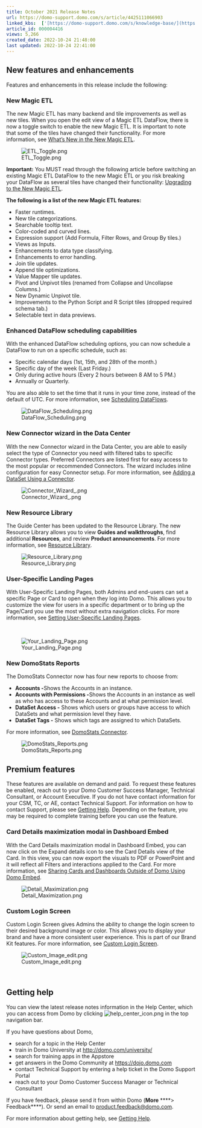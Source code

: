 ```yaml
---
title: October 2021 Release Notes
url: https://domo-support.domo.com/s/article/4425111066903
linked_kbs:  ['[https://domo-support.domo.com/s/knowledge-base/](https://domo-support.domo.com/s/knowledge-base/)', '[https://domo-support.domo.com/s/](https://domo-support.domo.com/s/)', '[https://domo-support.domo.com/s/topic/0TO5w000000ZamwGAC](https://domo-support.domo.com/s/topic/0TO5w000000ZamwGAC)', '[https://domo-support.domo.com/s/topic/0TO5w000000Zan7GAC](https://domo-support.domo.com/s/topic/0TO5w000000Zan7GAC)', '[https://domo-support.domo.com/s/article/4408794063639](https://domo-support.domo.com/s/article/4408794063639)', '[https://domo-support.domo.com/s/article/360047787514](https://domo-support.domo.com/s/article/360047787514)', '[https://domo-support.domo.com/s/article/360043427873](https://domo-support.domo.com/s/article/360043427873)', '[https://domo-support.domo.com/s/article/360042926274](https://domo-support.domo.com/s/article/360042926274)', '[https://domo-support.domo.com/s/article/4409542407063](https://domo-support.domo.com/s/article/4409542407063)', '[https://domo-support.domo.com/s/article/4409575159191](https://domo-support.domo.com/s/article/4409575159191)', '[https://domo-support.domo.com/s/article/360043433813](https://domo-support.domo.com/s/article/360043433813)', '[https://domo-support.domo.com/s/article/360042922874](https://domo-support.domo.com/s/article/360042922874)', '[https://domo-support.domo.com/s/article/360043437993](https://domo-support.domo.com/s/article/360043437993)', '[https://domo-support.domo.com/s/article/4407164711447](https://domo-support.domo.com/s/article/4407164711447)', '[https://domo-support.domo.com/s/article/4425111066903](https://domo-support.domo.com/s/article/4425111066903)', '[https://domo-support.domo.com/s/topic/0TO5w000000Zan7GAC/archived-feature-release-notes](https://domo-support.domo.com/s/topic/0TO5w000000Zan7GAC/archived-feature-release-notes)', '[https://domo-support.domo.com/s/article/360043429933](https://domo-support.domo.com/s/article/360043429933)', '[https://domo-support.domo.com/s/article/360043429953](https://domo-support.domo.com/s/article/360043429953)', '[https://domo-support.domo.com/s/article/360042925494](https://domo-support.domo.com/s/article/360042925494)', '[https://domo-support.domo.com/s/article/360043429913](https://domo-support.domo.com/s/article/360043429913)', '[https://domo-support.domo.com/s/article/4408174643607](https://domo-support.domo.com/s/article/4408174643607)', '[https://domo-support.domo.com/s/login/](https://domo-support.domo.com/s/login/)']
article_id: 000004416
views: 5,266
created_date: 2022-10-24 21:48:00
last updated: 2022-10-24 22:41:00
---
```




New features and enhancements
-----------------------------


Features and enhancements in this release include the following:


### New Magic ETL


The new Magic ETL has many backend and tile improvements as well as new tiles. When you open the edit view of a Magic ETL DataFlow, there is now a toggle switch to enable the new Magic ETL. It is important to note that some of the tiles have changed their functionality. For more information, see [What's New in the New Magic ETL](/s/article/4408794063639).


![ETL_Toggle.png](ETL_Toggle.png)







**Important:** You MUST read through the following article before switching an existing Magic ETL DataFlow to the new Magic ETL or you risk breaking your DataFlow as several tiles have changed their functionality: [Upgrading to the New Magic ETL](/s/article/360047787514).



**The following is a list of the new Magic ETL features:**


* Faster runtimes.
* New tile categorizations.
* Searchable tooltip text.
* Color-coded and curved lines.
* Expression support (Add Formula, Filter Rows, and Group By tiles.)
* Views as Inputs.
* Enhancements to data type classifying.
* Enhancements to error handling.
* Join tile updates.
* Append tile optimizations.
* Value Mapper tile updates.
* Pivot and Unpivot tiles (renamed from Collapse and Uncollapse Columns.)
* New Dynamic Unpivot tile.
* Improvements to the Python Script and R Script tiles (dropped required schema tab.)
* Selectable text in data previews.


### Enhanced DataFlow scheduling capabilities


With the enhanced DataFlow scheduling options, you can now schedule a DataFlow to run on a specific schedule, such as:


* Specific calendar days (1st, 15th, and 28th of the month.)
* Specific day of the week (Last Friday.)
* Only during active hours (Every 2 hours between 8 AM to 5 PM.)
* Annually or Quarterly.


You are also able to set the time that it runs in your time zone, instead of the default of UTC. For more information, see [Scheduling DataFlows](/s/article/360043427873).  
  



![DataFlow_Scheduling.png](DataFlow_Scheduling.png)


### New Connector wizard in the Data Center


With the new Connector wizard in the Data Center, you are able to easily select the type of Connector you need with filtered tabs to specific Connector types. Preferred Connectors are listed first for easy access to the most popular or recommended Connectors. The wizard includes inline configuration for easy Connector setup. For more information, see [Adding a DataSet Using a Connector](/s/article/360042926274).  
  



![Connector_Wizard_.png](Connector_Wizard_.png)


### New Resource Library


The Guide Center has been updated to the Resource Library. The new Resource Library allows you to view **Guides and walkthroughs**, find additional **Resources**, and review **Product announcements**. For more information, see [Resource Library](/s/article/4409542407063).  
  



![Resource_Library.png](Resource_Library.png)


### User-Specific Landing Pages


With User-Specific Landing Pages, both Admins and end-users can set a specific Page or Card to open when they log into Domo. This allows you to customize the view for users in a specific department or to bring up the Page/Card you use the most without extra navigation clicks. For more information, see [Setting User-Specific Landing Pages](/s/article/4409575159191).


 


![Your_Landing_Page.png](Your_Landing_Page.png)


### New DomoStats Reports


The DomoStats Connector now has four new reports to choose from:


* **Accounts -**Shows the Accounts in an instance.
* **Accounts with Permissions -**Shows the Accounts in an instance as well as who has access to these Accounts and at what permission level.
* **DataSet Access -** Shows which users or groups have access to which DataSets and what permission level they have.
* **DataSet Tags -** Shows which tags are assigned to which DataSets.


For more information, see [DomoStats Connector](/s/article/360043433813).  
  



![DomoStats_Reports.png](DomoStats_Reports.png)


Premium features
----------------


These features are available on demand and paid. To request these features be enabled, reach out to your Domo Customer Success Manager, Technical Consultant, or Account Executive. If you do not have contact information for your CSM, TC, or AE, contact Technical Support. For information on how to contact Support, please see [Getting Help](/s/article/360042922874 "Getting Help"). Depending on the feature, you may be required to complete training before you can use the feature.


### Card Details maximization modal in Dashboard Embed


With the Card Details maximization modal in Dashboard Embed, you can now click on the Expand details icon to see the Card Details view of the Card. In this view, you can now export the visuals to PDF or PowerPoint and it will reflect all Filters and interactions applied to the Card. For more information, see [Sharing Cards and Dashboards Outside of Domo Using Domo Embed](/s/article/360043437993).  
  



![Detail_Maximization.png](Detail_Maximization.png)


### Custom Login Screen


Custom Login Screen gives Admins the ability to change the login screen to their desired background image or color. This allows you to display your brand and have a more consistent user experience. This is part of our Brand Kit features. For more information, see [Custom Login Screen](/s/article/4407164711447).  
  



![Custom_Image_edit.png](Custom_Image_edit.png)


 


Getting help
------------


You can view the latest release notes information in the Help Center, which you can access from Domo by clicking ![help_center_icon.png](help_center_icon.png) in the top navigation bar.


If you have questions about Domo,


* search for a topic in the Help Center
* train in Domo University at [http://domo.com/university/](http://www.domo.com/university/ "http://www.domo.com/university/")
* search for training apps in the Appstore
* get answers in the Domo Community at [https://dojo.domo.com](https://dojo.domo.com/ "https://dojo.domo.com")
* contact Technical Support by entering a help ticket in the Domo Support Portal
* reach out to your Domo Customer Success Manager or Technical Consultant


If you have feedback, please send it from within Domo (**More** ****> Feedback****). Or send an email to [product.feedback@domo.com](mailto:product.feedback@domo.com "product.feedback@domo.com").


For more information about getting help, see [Getting Help](/s/article/360042922874 "Getting Help").

